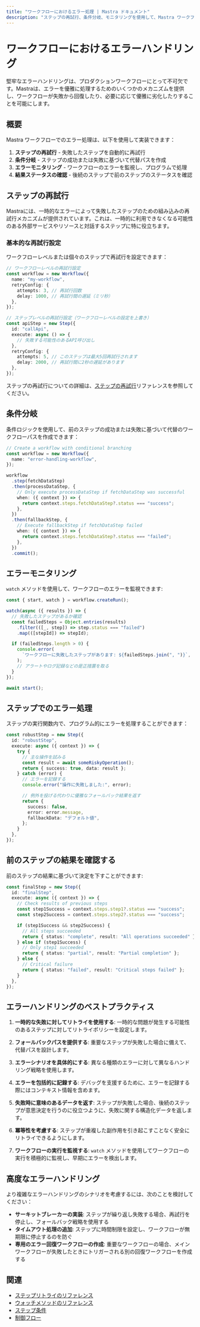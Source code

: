 ```yaml
---
title: "ワークフローにおけるエラー処理 | Mastra ドキュメント"
description: "ステップの再試行、条件分岐、モニタリングを使用して、Mastra ワークフローでエラーを処理する方法を学びます。"
---
```


# ワークフローにおけるエラーハンドリング

堅牢なエラーハンドリングは、プロダクションワークフローにとって不可欠です。Mastraは、エラーを優雅に処理するためのいくつかのメカニズムを提供し、ワークフローが失敗から回復したり、必要に応じて優雅に劣化したりすることを可能にします。

## 概要

Mastra ワークフローでのエラー処理は、以下を使用して実装できます：

1. **ステップの再試行** - 失敗したステップを自動的に再試行
2. **条件分岐** - ステップの成功または失敗に基づいて代替パスを作成
3. **エラーモニタリング** - ワークフローのエラーを監視し、プログラムで処理
4. **結果ステータスの確認** - 後続のステップで前のステップのステータスを確認

## ステップの再試行

Mastraには、一時的なエラーによって失敗したステップのための組み込みの再試行メカニズムが提供されています。これは、一時的に利用できなくなる可能性のある外部サービスやリソースと対話するステップに特に役立ちます。

### 基本的な再試行設定

ワークフローレベルまたは個々のステップで再試行を設定できます：

```typescript
// ワークフローレベルの再試行設定
const workflow = new Workflow({
  name: "my-workflow",
  retryConfig: {
    attempts: 3, // 再試行回数
    delay: 1000, // 再試行間の遅延（ミリ秒）
  },
});

// ステップレベルの再試行設定（ワークフローレベルの設定を上書き）
const apiStep = new Step({
  id: "callApi",
  execute: async () => {
    // 失敗する可能性のあるAPI呼び出し
  },
  retryConfig: {
    attempts: 5, // このステップは最大5回再試行されます
    delay: 2000, // 再試行間に2秒の遅延があります
  },
});
```

ステップの再試行についての詳細は、[ステップの再試行](../../reference/workflows/step-retries.mdx)リファレンスを参照してください。

## 条件分岐

条件ロジックを使用して、前のステップの成功または失敗に基づいて代替のワークフローパスを作成できます：

```typescript
// Create a workflow with conditional branching
const workflow = new Workflow({
  name: "error-handling-workflow",
});

workflow
  .step(fetchDataStep)
  .then(processDataStep, {
    // Only execute processDataStep if fetchDataStep was successful
    when: ({ context }) => {
      return context.steps.fetchDataStep?.status === "success";
    },
  })
  .then(fallbackStep, {
    // Execute fallbackStep if fetchDataStep failed
    when: ({ context }) => {
      return context.steps.fetchDataStep?.status === "failed";
    },
  })
  .commit();
```

## エラーモニタリング

`watch` メソッドを使用して、ワークフローのエラーを監視できます:

```typescript
const { start, watch } = workflow.createRun();

watch(async ({ results }) => {
  // 失敗したステップがあるか確認
  const failedSteps = Object.entries(results)
    .filter(([_, step]) => step.status === "failed")
    .map(([stepId]) => stepId);

  if (failedSteps.length > 0) {
    console.error(
      `ワークフローに失敗したステップがあります: ${failedSteps.join(", ")}`,
    );
    // アラートやログ記録などの是正措置を取る
  }
});

await start();
```

## ステップでのエラー処理

ステップの実行関数内で、プログラム的にエラーを処理することができます：

```typescript
const robustStep = new Step({
  id: "robustStep",
  execute: async ({ context }) => {
    try {
      // 主な操作を試みる
      const result = await someRiskyOperation();
      return { success: true, data: result };
    } catch (error) {
      // エラーを記録する
      console.error("操作に失敗しました:", error);

      // 例外を投げる代わりに優雅なフォールバック結果を返す
      return {
        success: false,
        error: error.message,
        fallbackData: "デフォルト値",
      };
    }
  },
});
```

## 前のステップの結果を確認する

前のステップの結果に基づいて決定を下すことができます:

```typescript
const finalStep = new Step({
  id: "finalStep",
  execute: async ({ context }) => {
    // Check results of previous steps
    const step1Success = context.steps.step1?.status === "success";
    const step2Success = context.steps.step2?.status === "success";

    if (step1Success && step2Success) {
      // All steps succeeded
      return { status: "complete", result: "All operations succeeded" };
    } else if (step1Success) {
      // Only step1 succeeded
      return { status: "partial", result: "Partial completion" };
    } else {
      // Critical failure
      return { status: "failed", result: "Critical steps failed" };
    }
  },
});
```

## エラーハンドリングのベストプラクティス

1. **一時的な失敗に対してリトライを使用する**: 一時的な問題が発生する可能性のあるステップに対してリトライポリシーを設定します。

2. **フォールバックパスを提供する**: 重要なステップが失敗した場合に備えて、代替パスを設計します。

3. **エラーシナリオを具体的にする**: 異なる種類のエラーに対して異なるハンドリング戦略を使用します。

4. **エラーを包括的に記録する**: デバッグを支援するために、エラーを記録する際にはコンテキスト情報を含めます。

5. **失敗時に意味のあるデータを返す**: ステップが失敗した場合、後続のステップが意思決定を行うのに役立つように、失敗に関する構造化データを返します。

6. **冪等性を考慮する**: ステップが重複した副作用を引き起こすことなく安全にリトライできるようにします。

7. **ワークフローの実行を監視する**: `watch` メソッドを使用してワークフローの実行を積極的に監視し、早期にエラーを検出します。

## 高度なエラーハンドリング

より複雑なエラーハンドリングのシナリオを考慮するには、次のことを検討してください：

- **サーキットブレーカーの実装**: ステップが繰り返し失敗する場合、再試行を停止し、フォールバック戦略を使用する
- **タイムアウト処理の追加**: ステップに時間制限を設定し、ワークフローが無期限に停止するのを防ぐ
- **専用のエラー回復ワークフローの作成**: 重要なワークフローの場合、メインワークフローが失敗したときにトリガーされる別の回復ワークフローを作成する

## 関連

- [ステップリトライのリファレンス](../../reference/workflows/step-retries.mdx)
- [ウォッチメソッドのリファレンス](../../reference/workflows/watch.mdx)
- [ステップ条件](../../reference/workflows/step-condition.mdx)
- [制御フロー](./control-flow.mdx)
